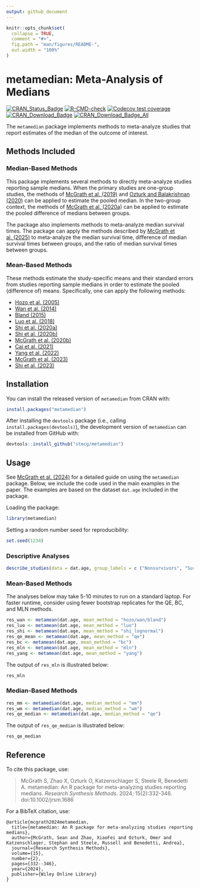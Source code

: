```yaml
---
output: github_document
---
```


<!-- README.md is generated from README.Rmd. Please edit that file -->

```r
knitr::opts_chunk$set(
  collapse = TRUE,
  comment = "#>",
  fig.path = "man/figures/README-",
  out.width = "100%"
)
```
# metamedian: Meta-Analysis of Medians

[![CRAN_Status_Badge](https://badges.cranchecks.info/worst/metamedian.svg)](https://cran.r-project.org/package=metamedian)
[![R-CMD-check](https://github.com/stmcg/metamedian/actions/workflows/R-CMD-check.yaml/badge.svg)](https://github.com/stmcg/metamedian/actions/workflows/R-CMD-check.yaml)
[![Codecov test coverage](https://codecov.io/gh/stmcg/metamedian/graph/badge.svg)](https://app.codecov.io/gh/stmcg/metamedian)
[![CRAN_Download_Badge](https://cranlogs.r-pkg.org/badges/metamedian)](https://www.r-pkg.org/pkg/metamedian)
[![CRAN_Download_Badge_All](https://cranlogs.r-pkg.org/badges/grand-total/metamedian)](https://www.r-pkg.org/pkg/metamedian)

The `metamedian` package implements methods to meta-analyze studies that report estimates of the median of the outcome of interest. 

## Methods Included

### Median-Based Methods

This package implements several methods to directly meta-analyze studies reporting sample medians. When the primary studies are one-group studies, the methods of [McGrath et al. (2019)](https://doi.org/10.1002/sim.8013) and [Ozturk and Balakrishnan (2020)](https://doi.org/10.1002/sim.8738) can be applied to estimate the pooled median. In the two-group context, the methods of [McGrath et al. (2020a)](https://doi.org/10.1002/bimj.201900036) can be applied to estimate the pooled difference of medians between groups. 

The package also implements methods to meta-analyze median survival times. The package can apply the methods described by [McGrath et al. (2025)](
https://doi.org/10.48550/arXiv.2503.03065) to meta-analyze the median survival time, difference of median survival times between groups, and the ratio of median survival times between groups.

### Mean-Based Methods

These methods estimate the study-specific means and their standard errors from studies reporting sample medians in order to estimate the pooled (difference of) means. Specifically, one can apply the following methods:

- [Hozo et al. (2005)](https://bmcmedresmethodol.biomedcentral.com/articles/10.1186/1471-2288-5-13)
- [Wan et al. (2014)](https://bmcmedresmethodol.biomedcentral.com/articles/10.1186/1471-2288-14-135)
- [Bland (2015)](https://lifescienceglobal.com/pms/index.php/ijsmr/article/view/2688)
- [Luo et al. (2018)](https://doi.org/10.1177/0962280216669183)
- [Shi et al. (2020a)](https://doi.org/10.1002/jrsm.1429)
- [Shi et al. (2020b)](https://www.intlpress.com/site/pub/pages/journals/items/sii/content/vols/0013/0004/a009/)
- [McGrath et al. (2020b)](https://doi.org/10.1177/0962280219889080)
- [Cai et al. (2021)](https://doi.org/10.1177/09622802211047348)
- [Yang et al. (2022)](https://www.tandfonline.com/doi/full/10.1080/02664763.2021.1967890)
- [McGrath et al. (2023)](https://doi.org/10.1177/09622802221139233)
- [Shi et al. (2023)](https://doi.org/10.1177/09622802231172043)

## Installation

You can install the released version of `metamedian` from CRAN with:

``` r
install.packages("metamedian")
```

After installing the `devtools` package (i.e., calling `install.packages(devtools)`), the development version of `metamedian` can be installed from GitHub with:
``` r
devtools::install_github("stmcg/metamedian")
```

## Usage

See [McGrath et al. (2024)](https://doi.org/10.1002/jrsm.1686) for a detailed guide on using the `metamedian` package. Below, we include the code used in the main examples in the paper. The examples are based on the dataset `dat.age` included in the package.

Loading the package:

``` r
library(metamedian)
```

Setting a random number seed for reproducibility:

``` r
set.seed(1234)
```

### Descriptive Analyses

```r
describe_studies(data = dat.age, group_labels = c ("Nonsurvivors", "Survivors"))
```

### Mean-Based Methods

The analyses below may take 5-10 minutes to run on a standard laptop. For faster runtime, consider using fewer bootstrap replicates for the QE, BC, and MLN methods.

```r
res_wan <- metamean(dat.age, mean_method = "hozo/wan/bland")
res_luo <- metamean(dat.age, mean_method = "luo")
res_shi <- metamean(dat.age, mean_method = "shi_lognormal")
res_qe_mean <- metamean(dat.age, mean_method = "qe")
res_bc <- metamean(dat.age, mean_method = "bc")
res_mln <- metamean(dat.age, mean_method = "mln")
res_yang <- metamean(dat.age, mean_method = "yang")
```

The output of `res_mln` is illustrated below:
```r
res_mln
```

### Median-Based Methods
```r
res_mm <- metamedian(dat.age, median_method = "mm")
res_wm <- metamedian(dat.age, median_method = "wm")
res_qe_median <- metamedian(dat.age, median_method = "qe")
```

The output of `res_qe_median` is illustrated below:
```r
res_qe_median
```

## Reference

To cite this package, use: 

> McGrath S, Zhao X, Ozturk O, Katzenschlager S, Steele R, Benedetti A. metamedian: An R package for meta-analyzing studies reporting medians. *Research Synthesis Methods*. 2024; 15(2):332-346. doi:10.1002/jrsm.1686

For a BibTeX citation, use: 

```
@article{mcgrath2024metamedian,
  title={metamedian: An R package for meta-analyzing studies reporting medians},
  author={McGrath, Sean and Zhao, XiaoFei and Ozturk, Omer and Katzenschlager, Stephan and Steele, Russell and Benedetti, Andrea},
  journal={Research Synthesis Methods},
  volume={15},
  number={2},
  pages={332--346},
  year={2024},
  publisher={Wiley Online Library}
}
```
